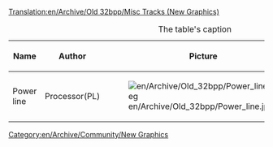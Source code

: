 [[Translation:en/Archive/Old 32bpp/Misc Tracks (New Graphics)]]
[[Category:en/Archive/Community/New Graphics]]

{| border="1"
|+ The table's caption
! Name !! Author !! Picture !! File !! Comments
|-
! Power line
| Processor(PL) || [[File:en/Archive/Old 32bpp/Power line.jpeg]] || || Under construction
|}